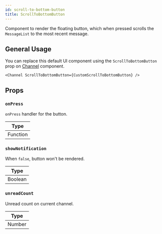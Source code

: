 ```yaml
---
id: scroll-to-bottom-button
title: ScrollToBottomButton
---
```


Component to render the floating button, which when pressed scrolls the `MessageList` to the most recent message.

## General Usage

You can replace this default UI component using the `ScrollToBottomButton` prop on [Channel](../../../../ui-components/channel) component.

```tsx
<Channel ScrollToBottomButton={CustomScrollToBottomButton} />
```

## Props

### `onPress`

`onPress` handler for the button.

| Type     |
| -------- |
| Function |

### `showNotification`

When `false`, button won't be rendered.

| Type    |
| ------- |
| Boolean |

### `unreadCount`

Unread count on current channel.

| Type   |
| ------ |
| Number |
